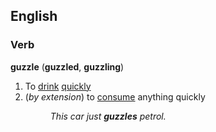 ==English==
=== Verb ===
'''guzzle''' ('''guzzled''', '''guzzling''')

# To [[drink]] [[quickly]]
#(''by extension'') to [[consume]] anything quickly
#:''This car just '''guzzles''' petrol.''